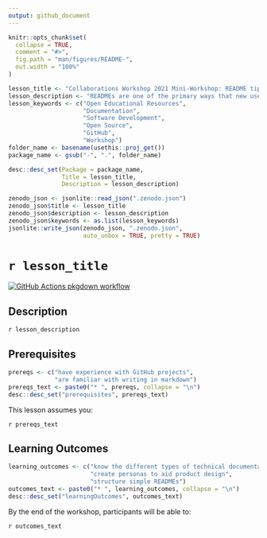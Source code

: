 ```yaml
---
output: github_document
---
```


<!-- README.md is generated from README.Rmd. Please edit that file -->

```r
knitr::opts_chunk$set(
  collapse = TRUE,
  comment = "#>",
  fig.path = "man/figures/README-",
  out.width = "100%"
)
```

```r

lesson_title <- "Collaborations Workshop 2021 Mini-Workshop: README tips to make your project more approachable"
lesson_description <- "READMEs are one of the primary ways that new users first encounter your project; and hopefully not the last! This mini-workshop will review practices in creating READMEs so as to best welcome people to your project, communicate the vision of your work and its unique value, and demonstrate how to get started using or contributing to your project. Participants will engage in short group discussions about READMEs and user personas, and then engage in scaffolded practice on crafting READMEs for their own personal projects or provided examples."
lesson_keywords <- c("Open Educational Resources", 
                     "Documentation", 
                     "Software Development", 
                     "Open Source", 
                     "GitHub", 
                     "Workshop")
folder_name <- basename(usethis::proj_get())
package_name <- gsub("-", ".", folder_name)

desc::desc_set(Package = package_name, 
               Title = lesson_title, 
               Description = lesson_description)

zenodo_json <- jsonlite::read_json(".zenodo.json")
zenodo_json$title <- lesson_title
zenodo_json$description <- lesson_description
zenodo_json$keywords <- as.list(lesson_keywords)
jsonlite::write_json(zenodo_json, ".zenodo.json", 
                     auto_unbox = TRUE, pretty = TRUE)
```

# `r lesson_title`

<!-- badges: start -->
[![GitHub Actions pkgdown workflow](https://github.com/uf-repro/lesson-template/workflows/pkgdown/badge.svg)](https://github.com/uf-repro/lesson-template/actions?query=workflow%3Apkgdown)


<!-- badges: end -->

## Description

`r lesson_description`

## Prerequisites
```r
prereqs <- c("have experience with GitHub projects", 
             "are familiar with writing in markdown")
prereqs_text <- paste0("* ", prereqs, collapse = "\n")
desc::desc_set("prerequisites", prereqs_text)

```

This lesson assumes you:

`r prereqs_text`

## Learning Outcomes

```r
learning_outcomes <- c("know the different types of technical documentation", 
                       "create personas to aid product design",
                       "structure simple READMEs")
outcomes_text <- paste0("* ", learning_outcomes, collapse = "\n")
desc::desc_set("learningOutcomes", outcomes_text)
```

By the end of the workshop, participants will be able to:

`r outcomes_text`
